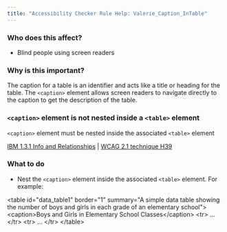 ```yaml
---
title: "Accessibility Checker Rule Help: Valerie_Caption_InTable"
---
```


<div className="toolHelp">
<Row>
<Column colLg={5} colMd={3} colSm={4} className="toolLeft">

### Who does this affect?

 * Blind people using screen readers

### Why is this important?

The caption for a table is an identifier and acts like a title or heading for the table. The `<caption>` element allows screen readers to navigate directly to the caption to get the description of the table.

</Column>
<Column colLg={11} colMd={5} colSm={4} className="toolMain">

<div id="locLevel"></div>

### `<caption>` element is not nested inside a `<table>` element
`<caption>` element must be nested inside the associated `<table>` element

[IBM 1.3.1 Info and Relationships](https://www.ibm.com/able/guidelines/ci162/info_and_relationships.html) | [WCAG 2.1 technique H39](https://www.w3.org/WAI/WCAG21/Techniques/html/H39)


<div id="locSnippet"></div>

### What to do

 * Nest the `<caption>` element inside the associated `<table>` element. For example:

<CodeSnippet type="multi" light={true}>&lt;table id="data_table1" border="1" summary="A simple data table showing the number of boys and girls in each grade of an elementary school"&gt;
        &lt;caption&gt;Boys and Girls in Elementary School Classes&lt;/caption&gt;
        &lt;tr&gt; ... &lt;/tr&gt;
        &lt;tr&gt; ... &lt;/tr&gt;
&lt;/table&gt;</CodeSnippet>

</Column>
</Row>
</div>


